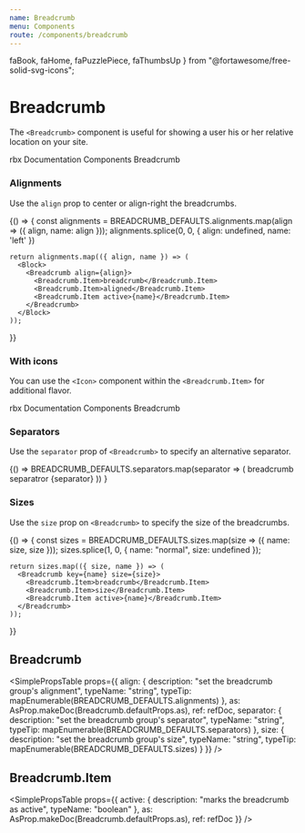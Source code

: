 ```yaml
---
name: Breadcrumb
menu: Components
route: /components/breadcrumb
---
```


  faBook,
  faHome,
  faPuzzlePiece,
  faThumbsUp
} from "@fortawesome/free-solid-svg-icons";


# Breadcrumb

The `<Breadcrumb>` component is useful for showing a user his or her relative location on your site.

<Playground>
  <Breadcrumb>
    <Breadcrumb.Item>rbx</Breadcrumb.Item>
    <Breadcrumb.Item>Documentation</Breadcrumb.Item>
    <Breadcrumb.Item>Components</Breadcrumb.Item>
    <Breadcrumb.Item active>Breadcrumb</Breadcrumb.Item>
  </Breadcrumb>
</Playground>

### Alignments

Use the `align` prop to center or align-right the breadcrumbs.

<Playground>
  {() => {
    const alignments = BREADCRUMB_DEFAULTS.alignments.map(align => ({
      align,
      name: align
    }));
    alignments.splice(0, 0, { align: undefined, name: 'left' })

    return alignments.map(({ align, name }) => (
      <Block>
        <Breadcrumb align={align}>
          <Breadcrumb.Item>breadcrumb</Breadcrumb.Item>
          <Breadcrumb.Item>aligned</Breadcrumb.Item>
          <Breadcrumb.Item active>{name}</Breadcrumb.Item>
        </Breadcrumb>
      </Block>
    ));

}}

</Playground>

### With icons

You can use the `<Icon>` component within the `<Breadcrumb.Item>` for additional flavor.

<Playground>
  <Breadcrumb>
    <Breadcrumb.Item>
      <Icon size="small">
        <FontAwesomeIcon icon={faHome} />
      </Icon>
      rbx
    </Breadcrumb.Item>
    <Breadcrumb.Item>
      <Icon size="small">
        <FontAwesomeIcon icon={faBook} />
      </Icon>
      Documentation
    </Breadcrumb.Item>
    <Breadcrumb.Item>
      <Icon size="small">
        <FontAwesomeIcon icon={faPuzzlePiece} />
      </Icon>
      Components
    </Breadcrumb.Item>
    <Breadcrumb.Item active>
      <Icon size="small">
        <FontAwesomeIcon icon={faThumbsUp} />
      </Icon>
      Breadcrumb
    </Breadcrumb.Item>
  </Breadcrumb>
</Playground>

### Separators

Use the `separator` prop of `<Breadcrumb>` to specify an alternative separator.

<Playground>
  {() =>
    BREADCRUMB_DEFAULTS.separators.map(separator => (
      <Breadcrumb key={separator} separator={separator}>
        <Breadcrumb.Item>breadcrumb</Breadcrumb.Item>
        <Breadcrumb.Item>separatror</Breadcrumb.Item>
        <Breadcrumb.Item active>{separator}</Breadcrumb.Item>
      </Breadcrumb>
    ))
  }
</Playground>

### Sizes

Use the `size` prop on `<Breadcrumb>` to specify the size of the breadcrumbs.

<Playground>
  {() => {
    const sizes = BREADCRUMB_DEFAULTS.sizes.map(size => ({ name: size, size }));
    sizes.splice(1, 0, { name: "normal", size: undefined });

    return sizes.map(({ size, name }) => (
      <Breadcrumb key={name} size={size}>
        <Breadcrumb.Item>breadcrumb</Breadcrumb.Item>
        <Breadcrumb.Item>size</Breadcrumb.Item>
        <Breadcrumb.Item active>{name}</Breadcrumb.Item>
      </Breadcrumb>
    ));

}}

</Playground>

## Breadcrumb

<SimplePropsTable
  props={{
    align: {
      description: "set the breadcrumb group's alignment",
      typeName: "string",
      typeTip: mapEnumerable(BREADCRUMB_DEFAULTS.alignments)
    },
    as: AsProp.makeDoc(Breadcrumb.defaultProps.as),
    ref: refDoc,
    separator: {
      description: "set the breadcrumb group's separator",
      typeName: "string",
      typeTip: mapEnumerable(BREADCRUMB_DEFAULTS.separators)
    },
    size: {
      description: "set the breadcrumb group's size",
      typeName: "string",
      typeTip: mapEnumerable(BREADCRUMB_DEFAULTS.sizes)
    }
  }}
/>

<AsProp component={Breadcrumb} componentName="Breadcrumb" />

## Breadcrumb.Item

<SimplePropsTable
  props={{
    active: {
      description: "marks the breadcrumb as active",
      typeName: "boolean"
    },
    as: AsProp.makeDoc(Breadcrumb.defaultProps.as),
    ref: refDoc
  }}
/>

<AsProp component={Breadcrumb.Item} componentName="Breadcrumb.Item" />
